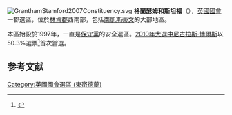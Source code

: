 [[File:GranthamStamford2007Constituency.svg|right]]
'''格蘭瑟姆和斯坦福'''（{{lang-en|Grantham and Stamford}}），[[英國|英國]][[英國國會|國會]]一郡選區，位於[[林肯郡|林肯郡]]西南部，包括[[南凱斯蒂文|南凱斯蒂文]]的大部地區。

本區始設於1997年，一直是[[保守黨_(英國)|保守黨]]的安全選區。[[2010年英國大選|2010年大選中]][[尼古拉斯·博爾斯|尼古拉斯·博爾斯]]以50.3%選票<ref name="">{{cite news
|publisher=[[英國廣播公司|英國廣播公司]]
|date=2010年5月7日
|title=Election 2010/Constituency/Grantham & Stamford
|url=http://news.bbc.co.uk/1/shared/election2010/results/constituency/b86.stm
|accessdate=2010年9月28日
|archive-date=2020年6月14日
|archive-url=https://web.archive.org/web/20200614000029/http://news.bbc.co.uk/2/shared/election2010/results/constituency/b86.stm
|dead-url=no
}}</ref>首次當選。

==参考文献==
<div class="references-small">
<references></references>
</div>

{{DEFAULTSORT:Grantham and Stamford (UK Parliament constituency)}}
[[Category:英國國會選區_(東密德蘭)|Category:英國國會選區 (東密德蘭)]]